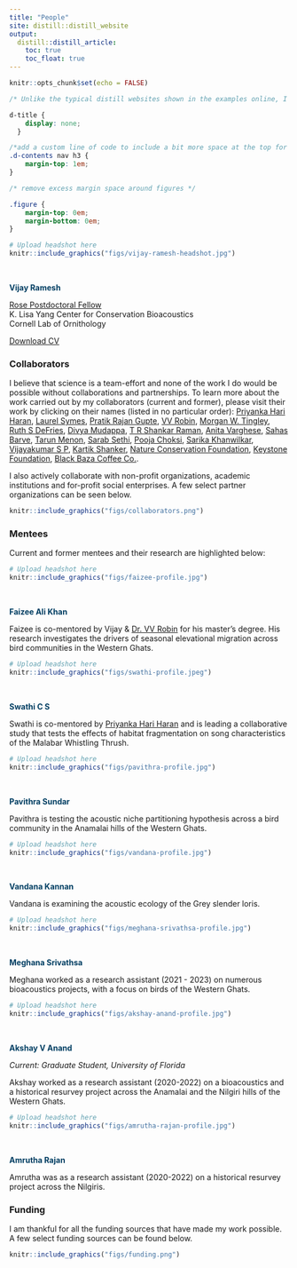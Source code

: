 ```yaml
---
title: "People"
site: distill::distill_website
output:
  distill::distill_article:
    toc: true
    toc_float: true
---
```


```r
knitr::opts_chunk$set(echo = FALSE)
```

```css
/* Unlike the typical distill websites shown in the examples online, I did not want a title YAML/text in the beginning and the first thing I wanted was an image. So this function below, borrowed from a google search, gets rid of the requirement of a title & uses css to do the same. You can delete this code chunk if you want to include a title in your website */

d-title {
    display: none;
  }

/*add a custom line of code to include a bit more space at the top for the table of contents*/
.d-contents nav h3 {
    margin-top: 1em;
}

/* remove excess margin space around figures */

.figure {
    margin-top: 0em;
    margin-bottom: 0em;
}
```

::: {.floatting}
```r

# Upload headshot here 
knitr::include_graphics("figs/vijay-ramesh-headshot.jpg")
```
<p style="color: white">.  </p>
<p style="color: #033F63">**Vijay Ramesh**</p>    

[Rose Postdoctoral Fellow](https://www.birds.cornell.edu/home/staff/vijay-ramesh/)    
K. Lisa Yang Center for Conservation Bioacoustics  
Cornell Lab of Ornithology  

[Download CV]("files/ramesh-vijay-cv-feb-2024.pdf")
::: 

### Collaborators 

I believe that science is a team-effort and none of the work I do would be possible without collaborations and partnerships. To learn more about the work carried out by my collaborators (current and former), please visit their work by clicking on their names (listed in no particular order): [Priyanka Hari Haran](https://tropicos.netlify.app/author/priyanka-hari-haran/), [Laurel Symes](https://www.birds.cornell.edu/ccb/laurel-b-symes-ph-d/), [Pratik Rajan Gupte](https://scholar.google.nl/citations?user=ve_IGT8AAAAJ&hl=en), [VV Robin](https://www.skyisland.in/), [Morgan W. Tingley](https://www.morgantingley.com/), [Ruth S DeFries](https://www.ruthdefries.e3b.columbia.edu/ruth-defries/), [Divya Mudappa](https://www.ncf-india.org/author/646399/divya-mudappa), [T R Shankar Raman](https://www.ncf-india.org/author/646400/t-r-shankar-raman), [Anita Varghese](https://keystone-foundation.org/team/), [Sahas Barve](http://www.sahasbarve.com/), [Tarun Menon](https://tarunmenon.wordpress.com/), [Sarab Sethi](https://www.imperial.ac.uk/people/sarab.sethi), [Pooja Choksi](https://poojachoksi.weebly.com/), [Sarika Khanwilkar](https://www.linkedin.com/in/sarikakhanwilkar/?originalSubdomain=in), [Vijayakumar S P](https://www.researchgate.net/profile/Vijayakumar-S-P), [Kartik Shanker](https://kslab.weebly.com/), [Nature Conservation Foundation](https://www.ncf-india.org/), [Keystone Foundation](https://keystone-foundation.org/), [Black Baza Coffee Co.](https://store.blackbazacoffee.com/).           

I also actively collaborate with non-profit organizations, academic institutions and for-profit social enterprises. A few select partner organizations can be seen below.  

```r
knitr::include_graphics("figs/collaborators.png")
```

### Mentees  

Current and former mentees and their research are highlighted below:      

::: {.floatting}
```r

# Upload headshot here 
knitr::include_graphics("figs/faizee-profile.jpg")
```
<p style="color: white">.  </p>
<p style="color: #033F63">**Faizee Ali Khan**</p>    

Faizee is co-mentored by Vijay & [Dr. VV Robin](https://www.skyisland.in/robin.html) for his master's degree. His research investigates the drivers of seasonal elevational migration across bird communities in the Western Ghats.  
:::  
  

::: {.floatting}
```r

# Upload headshot here 
knitr::include_graphics("figs/swathi-profile.jpeg")
```
<p style="color: white">.  </p>
<p style="color: #033F63">**Swathi C S**</p>    

Swathi is co-mentored by [Priyanka Hari Haran](https://tropicos.netlify.app/author/priyanka-hari-haran/) and is leading a collaborative study that tests the effects of habitat fragmentation on song characteristics of the Malabar Whistling Thrush.  
:::  


::: {.floatting}
```r

# Upload headshot here 
knitr::include_graphics("figs/pavithra-profile.jpg")
```
<p style="color: white">.  </p>
<p style="color: #033F63">**Pavithra Sundar**</p>    

Pavithra is testing the acoustic niche partitioning hypothesis across a bird community in the Anamalai hills of the Western Ghats.      
:::


::: {.floatting}
```r

# Upload headshot here 
knitr::include_graphics("figs/vandana-profile.jpg")
```
<p style="color: white">.  </p>
<p style="color: #033F63">**Vandana Kannan**</p>    

Vandana is examining the acoustic ecology of the Grey slender loris.      
:::


::: {.floatting}
```r

# Upload headshot here 
knitr::include_graphics("figs/meghana-srivathsa-profile.jpg")
```
<p style="color: white">.  </p>
<p style="color: #033F63">**Meghana Srivathsa**</p>    

Meghana worked as a research assistant (2021 - 2023) on numerous bioacoustics projects, with a focus on birds of the Western Ghats.
:::
  
  
::: {.floatting}
```r

# Upload headshot here 
knitr::include_graphics("figs/akshay-anand-profile.jpg")
```
<p style="color: white">.  </p>
<p style="color: #033F63">**Akshay V Anand**</p>    

*Current: Graduate Student, University of Florida*  
  
Akshay worked as a research assistant (2020-2022) on a bioacoustics and a historical resurvey project across the Anamalai and the Nilgiri hills of the Western Ghats.
:::
     
      
::: {.floatting}
```r

# Upload headshot here 
knitr::include_graphics("figs/amrutha-rajan-profile.jpg")
```
<p style="color: white">.  </p>
<p style="color: #033F63">**Amrutha Rajan**</p>    
 
Amrutha was as a research assistant (2020-2022) on a historical resurvey project across the Nilgiris.  
:::    

### Funding

I am thankful for all the funding sources that have made my work possible. A few select funding sources can be found below. 

```r
knitr::include_graphics("figs/funding.png")
```

